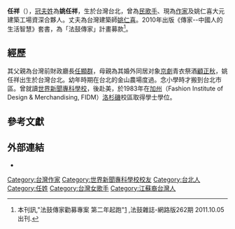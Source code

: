{{Infobox writer
| name         = 姚任祥
| image        =
| imagesize    =
| caption      =
| romaji       = 
| pseudonym    =
| birthname    = 任祥
| birthdate    = {{birth date and age|1959|10|8}}
| birthplace   = {{ROC|臺灣省}}[[臺北市_(省轄市)|臺北市]]
| deathdate    =
| deathplace   =
| occupation   = [[作家|作家]]、[[台灣民歌|民歌]]歌手
| nationality  = {{ROC}}
| education    = [[服裝設計與商業學院|服裝設計與商業學院]]（洛杉磯校區）<br>[[世新大學|世界新聞專科學校]]
| period       =
| genre        =
| subject      =
| movement     =
| notableworks = 《傳家－中國人的生活智慧》
| spouse       = [[姚仁喜|姚仁喜]]
| partner      =
| children     =
| relatives    = [[任顯群|任顯群]]（父）<br>[[顧正秋|顧正秋]]（母）
| influenced   =
| awards       =
| signature    =
| website      = [http://www.artofchineseliving.com/ 【傳家】中國人的生活智慧]
}}

'''任祥'''（{{bd|1959年|10月8日|catIdx=P白}}），[[冠夫姓|冠夫姓]]為'''姚任祥'''，生於台灣台北，曾為[[民歌手|民歌手]]、現為[[作家|作家]]及姚仁喜大元建築工場資深合夥人。丈夫為台灣建築師[[姚仁喜|姚仁喜]]。2010年出版《傳家--中國人的生活智慧》套書，為「法鼓傳家」計畫募款<ref>本刊訊,"法鼓傳家勸募專案 第二年起跑"[http://www.ddm.org.tw/maze/262/page1.asp#5] {{Wayback|url=http://www.ddm.org.tw/maze/262/page1.asp#5 |date=20130304225642 }},法鼓雜誌-網路版262期 2011.10.05 出刊.</ref>。

== 經歷 ==
其父親為台灣前財政廳長[[任顯群|任顯群]]，母親為其婚外同居对象[[京劇|京劇]]青衣祭酒[[顧正秋|顧正秋]]，姚任祥出生於台灣台北。幼年時期在台北的金山農場度過。念小學時才搬到台北市區。曾就讀[[世新大學|世界新聞專科學校]]，後赴美，於1983年在[[加州|加州]]{{link-en|服裝設計與商業學院|Fashion Institute of Design & Merchandising}}（Fashion Institute of Design & Merchandising, FIDM）[[洛杉磯|洛杉磯]]校區取得學士學位。

==參考文獻==
{{reflist}}

==外部連結==
*{{youtube|_BMfGAd7ocA|任祥 - 釵頭鳳}}

[[Category:台灣作家|Category:台灣作家]]
[[Category:世界新聞專科學校校友|Category:世界新聞專科學校校友]]
[[Category:台北人|Category:台北人]]
[[Category:任姓|Category:任姓]]
[[Category:台灣女歌手|Category:台灣女歌手]]
[[Category:江蘇裔台灣人|Category:江蘇裔台灣人]]